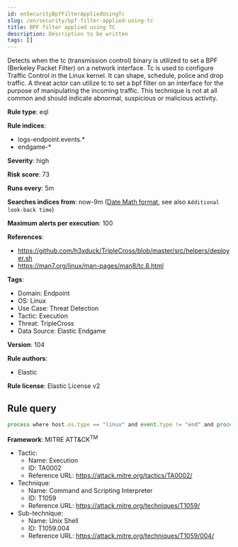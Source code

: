 ```yaml
---
id: enSecurityBpfFilterAppliedUsingTc
slug: /en/security/bpf-filter-applied-using-tc
title: BPF filter applied using TC
description: Description to be written
tags: []
---
```


<div id="bpf-filter-applied-using-tc"></div>

Detects when the tc (transmission control) binary is utilized to set a BPF (Berkeley Packet Filter) on a network interface. Tc is used to configure Traffic Control in the Linux kernel. It can shape, schedule, police and drop traffic. A threat actor can utilize tc to set a bpf filter on an interface for the purpose of manipulating the incoming traffic. This technique is not at all common and should indicate abnormal, suspicious or malicious activity.

**Rule type**: eql

**Rule indices**: 

* logs-endpoint.events.*
* endgame-*

**Severity**: high

**Risk score**: 73

**Runs every**: 5m

**Searches indices from**: now-9m ([Date Math format](((ref))/common-options.html#date-math), see also <DocLink id="enSecurityRulesUiCreate" section="set-the-rules-schedule">`Additional look-back time`</DocLink>)

**Maximum alerts per execution**: 100

**References**: 

* https://github.com/h3xduck/TripleCross/blob/master/src/helpers/deployer.sh
* https://man7.org/linux/man-pages/man8/tc.8.html

**Tags**: 

* Domain: Endpoint
* OS: Linux
* Use Case: Threat Detection
* Tactic: Execution
* Threat: TripleCross
* Data Source: Elastic Endgame

**Version**: 104

**Rule authors**: 

* Elastic

**Rule license**: Elastic License v2

## Rule query

```js
process where host.os.type == "linux" and event.type != "end" and process.executable : "/usr/sbin/tc" and process.args : "filter" and process.args : "add" and process.args : "bpf" and not process.parent.executable: "/usr/sbin/libvirtd"

```

**Framework**: MITRE ATT&CK<sup>TM</sup>

* Tactic:
    * Name: Execution
    * ID: TA0002
    * Reference URL: https://attack.mitre.org/tactics/TA0002/
* Technique:
    * Name: Command and Scripting Interpreter
    * ID: T1059
    * Reference URL: https://attack.mitre.org/techniques/T1059/
* Sub-technique:
    * Name: Unix Shell
    * ID: T1059.004
    * Reference URL: https://attack.mitre.org/techniques/T1059/004/


